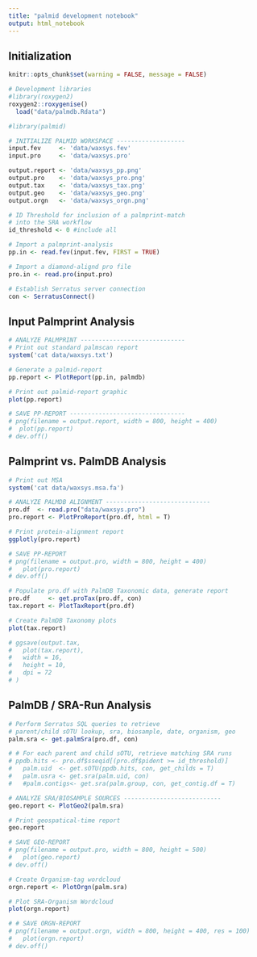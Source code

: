 ```yaml
---
title: "palmid development notebook"
output: html_notebook
---
```


## Initialization

```r
knitr::opts_chunk$set(warning = FALSE, message = FALSE)
```

```r
# Development libraries
#library(roxygen2)
roxygen2::roxygenise()
  load("data/palmdb.Rdata")

#library(palmid)
```

```r
# INITIALIZE PALMID WORKSPACE -------------------
input.fev     <- 'data/waxsys.fev'
input.pro     <- 'data/waxsys.pro'

output.report <- 'data/waxsys_pp.png'
output.pro    <- 'data/waxsys_pro.png'
output.tax    <- 'data/waxsys_tax.png'
output.geo    <- 'data/waxsys_geo.png'
output.orgn   <- 'data/waxsys_orgn.png'

# ID Threshold for inclusion of a palmprint-match
# into the SRA workflow
id_threshold <- 0 #include all

# Import a palmprint-analysis
pp.in <- read.fev(input.fev, FIRST = TRUE)

# Import a diamond-alignd pro file
pro.in <- read.pro(input.pro)

# Establish Serratus server connection
con <- SerratusConnect()

```

## Input Palmprint Analysis

```r
# ANALYZE PALMPRINT -----------------------------
# Print out standard palmscan report
system('cat data/waxsys.txt')

# Generate a palmid-report
pp.report <- PlotReport(pp.in, palmdb)
```

```r
# Print out palmid-report graphic
plot(pp.report)

# SAVE PP-REPORT --------------------------------
# png(filename = output.report, width = 800, height = 400)
#  plot(pp.report)
# dev.off()
```

## Palmprint vs. PalmDB Analysis

```r
# Print out MSA
system('cat data/waxsys.msa.fa')

# ANALYZE PALMDB ALIGNMENT -----------------------------
pro.df  <- read.pro("data/waxsys.pro")
pro.report <- PlotProReport(pro.df, html = T)
```

```r
# Print protein-alignment report
ggplotly(pro.report)

# SAVE PP-REPORT 
# png(filename = output.pro, width = 800, height = 400)
#   plot(pro.report)
# dev.off()
```

```r
# Populate pro.df with PalmDB Taxonomic data, generate report
pro.df     <- get.proTax(pro.df, con)
tax.report <- PlotTaxReport(pro.df)
```

```r
# Create PalmDB Taxonomy plots
plot(tax.report)

# ggsave(output.tax,
#   plot(tax.report),
#   width = 16,
#   height = 10,
#   dpi = 72
# )
```

## PalmDB / SRA-Run Analysis

```r
# Perform Serratus SQL queries to retrieve
# parent/child sOTU lookup, sra, biosample, date, organism, geo
palm.sra <- get.palmSra(pro.df, con)
```

```r
# # For each parent and child sOTU, retrieve matching SRA runs
# ppdb.hits <- pro.df$sseqid[(pro.df$pident >= id_threshold)]
#   palm.uid  <- get.sOTU(ppdb.hits, con, get_childs = T)
#   palm.usra <- get.sra(palm.uid, con)
#   #palm.contigs<- get.sra(palm.group, con, get_contig.df = T)

# ANALYZE SRA/BIOSAMPLE SOURCES ---------------------------
geo.report <- PlotGeo2(palm.sra)

```

```r
# Print geospatical-time report
geo.report

# SAVE GEO-REPORT 
# png(filename = output.pro, width = 800, height = 500)
#   plot(geo.report)
# dev.off()
```


```r
# Create Organism-tag wordcloud
orgn.report <- PlotOrgn(palm.sra)
```

```r
# Plot SRA-Organism Wordcloud
plot(orgn.report)

# # SAVE ORGN-REPORT 
# png(filename = output.orgn, width = 800, height = 400, res = 100)
#   plot(orgn.report)
# dev.off()

```
